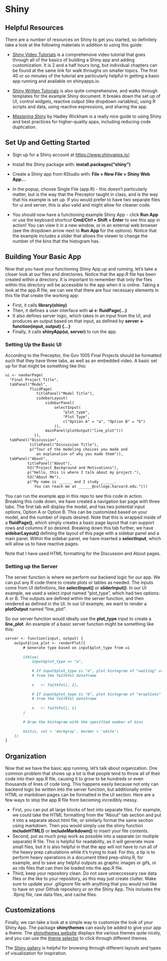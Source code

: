 # Shiny {-}

<!-- Advanced students should combine simply Shiny with a package, as in [Shiny Apps as Packages](https://rtask.thinkr.fr/blog/building-a-shiny-app-as-a-package/). -->

<!-- Might also make more use of Mastery Shiny. Build this appendix around that book. -->

## Helpful Resources {-}

There are a number of resources on Shiny to get you started, so definitely take a look at the following materials in addition to using this guide:

- [Shiny Video Tutorials](https://shiny.rstudio.com/tutorial/) is a comprehensive video tutorial that goes through all of the basics of building a Shiny app and adding customization. It is 2 and a half hours long, but individual chapters can be found at the same link for walk throughs on smaller topics. The first 40 or so minutes of the tutorial are particularly helpful in getting a basic app running and available on shinyapps.io. 
  
- [Shiny Written Tutorials](https://shiny.rstudio.com/tutorial/written-tutorial/lesson1/) is also quite comprehensive, and walks through templates for the example Shiny document. It breaks down the set up of UI, control widgets, reactive output (like dropdown variables), using R scripts and data, using reactive expressions, and sharing the app.
  
- [*Mastering Shiny*](https://mastering-shiny.org/) by Hadley Wickham is a really nice guide to using Shiny and best practices for higher-quality apps, including reducing code duplication.


## Set Up and Getting Started {-}

- Sign up for a Shiny account at [https://www.shinyapps.io/](https://www.shinyapps.io/).
  
- Install the Shiny package with: **install.packages("shiny")**
  
- Create a Shiny app from RStudio with: **File > New File > Shiny Web App...**
  
- In the popup, choose Single File (app.R) - this doesn't particularly matter, but is the way that the Preceptor taught in class, and is the way that his example is set up. If you would prefer to have two separate files for ui and server, this is also valid and might allow for cleaner code. 
  
- You should now have a functioning example Shiny App - click **Run App** or use the keyboard shortcut **Cmd/Ctrl + Shift + Enter** to see this app in action! You can view it in a new window, or in an external web browser (see the dropdown arrow next to **Run App** for the options). Notice that the example includes a slider that allows the viewer to change the number of the bins that the histogram has.

## Building Your Basic App {-}

Now that you have your functioning Shiny App up and running, let's take a closer look at our files and directories. Notice that the app.R file has been created within a directory. It is important to remember that only the files within this directory will be accessible to the app when it is online. Taking a look at the app.R file, we can see that there are four necessary elements in this file that create the working app:


- First, it calls **library(shiny)**
- Then, it defines a user interface with **ui <- fluidPage(...)**
- It also defines server logic, which takes in an input from the UI, and produces an output based on that input, as defined by **server <- function(input, output) \{...\}**
- Finally, it calls **shinyApp(ui, server)** to run the app.


### Setting Up the Basic UI {-}

According to the Preceptor, the Gov 1005 Final Projects should be formatted such that they have three tabs, as well as an embedded video. A basic set up for that might be something like this:
````markdown
ui <- navbarPage(
  "Final Project Title",
  tabPanel("Model",
           fluidPage(
              titlePanel("Model Title"),
              sidebarLayout(
                  sidebarPanel(
                      selectInput(
                          "plot_type",
                          "Plot Type",
                          c("Option A" = "a", "Option B" = "b")
                      )),
                  mainPanel(plotOutput("line_plot")))
             )),
  tabPanel("Discussion",
           titlePanel("Discussion Title"),
           p("Tour of the modeling choices you made and 
              an explanation of why you made them")),
  tabPanel("About", 
          titlePanel("About"),
          h3("Project Background and Motivations"),
          p("Hello, this is where I talk about my project."),
          h3("About Me"),
          p("My name is ______ and I study ______. 
             You can reach me at ______@college.harvard.edu.")))
````

You can run the example app in this repo to see this code in action. Breaking this code down, we have created a navigation bar page with three tabs. The first tab will display the model, and has two potential input options, Option A or Option B. This can be customized based on your model, and the number of inputs desired. Note that this is wrapped inside of a **fluidPage()**, which simply creates a basic page layout that can support rows and columns if so desired. Breaking down this tab further, we have **sidebarLayout()** defining the layout of this page with a sidebar panel and a main panel. Within the sidebar panel, we have inserted a **selectInput**, which will allow us to have reactive pages.

Note that I have used HTML formatting for the Discussion and About pages.

### Setting up the Server {-}

The server function is where we perform our backend logic for our app. We can put any R code there to create plots or tables as needed. The inputs come from UI definitions, like **selectInput()** or **sliderInput()**. In our UI example, we used a select input named "plot_type", which had two options: A or B. The outputs are defined within the server function, and then rendered as defined in the UI. In our UI example, we want to render a **plotOutput** named "line_plot".

So our server function would ideally use the **plot_type** input to create a **line_plot**. An example of a basic server function might be something like this:

````markdown
server <- function(input, output) {
    output$line_plot <- renderPlot({
        # Generate type based on input$plot_type from ui
        
        ifelse(
            input$plot_type == "a",
            
            # If input$plot_type is "a", plot histogram of "waiting" column 
            # from the faithful dataframe
            
            x   <- faithful[, 2],
            
            # If input$plot_type is "b", plot histogram of "eruptions" column
            # from the faithful dataframe
            
            x   <- faithful[, 1]
        )
        
        # Draw the histogram with the specified number of bins
        
        hist(x, col = 'darkgray', border = 'white')
    })
}
````

## Organization {-}

Now that we have the basic app running, let's talk about organization. One common problem that shows up a lot is that people tend to throw all of their code into their app.R file, causing it to grow to be hundreds or even thousands of lines of code long. This happens easily because not only can backend logic be written into the server function, but additionally entire HTML or markdown pages can be formatted in the UI section. Here are a few ways to stop the app.R file from becoming incredibly messy.

- First, you can put all large blocks of text into separate files. For example, we could take the HTML formatting from the "About" tab section and put it into a separate about.html file, or similarly format the same section using markdown. Then you would simply use the shiny function **includeHTML()** or **includeMarkdown()** to insert your file contents. 
- Second, put as much prep work as possible into a separate (or multiple separate) R file. This is helpful for readability, as it will generate more small files, but it is also helpful in that the app will not have to run all of the heavy prep calculations while it's trying to load. For this, a tip is to perform heavy operations in a document titled prep-shiny.R, for example, and to save any helpful outputs as graphic images or gifs, or as rds files that can then be loaded into the app.R file. 
- Third, keep your repository clean. Do not save unneccessary raw data files or the like to your repository, as this may just create clutter. Make sure to update your .gitignore file with anything that you would not like to have on your Github repository or on the Shiny App. This includes the .Rproj file, raw data files, and cache files.


## Customizations {-}

Finally, we can take a look at a simple way to customize the look of your Shiny App. The package **shinythemes** can easily be added to give your app a theme. The [shinythemes website](http://rstudio.github.io/shinythemes/) displays the various themes quite nicely, and you can use the [theme selector](https://shiny.rstudio.com/gallery/shiny-theme-selector.html) to click through different themes.

The [Shiny gallery](https://shiny.rstudio.com/gallery/) is helpful for browsing through different layouts and types of visualization for inspiration.
